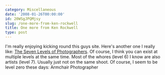 ```yaml
---
category: Miscellaneous
date: '2008-01-26T00:00:00'
id: 20WSgJPQMjsy
slug: /one-more-from-ken-rockwell
title: One more from Ken Rockwell
type: post
---
```


I'm really enjoying kicking round this guys site. Here's another
one I really like:
[The Seven Levels of Photographers](http://www.kenrockwell.com/tech/7.htm).
Of course, I think you can exist at multiple levels at the same
time. Most of the whores (level 6) I know are also artists (level
7). Usually just not on the same shoot. Of course, I seem to be
level zero these days: Armchair Photographer